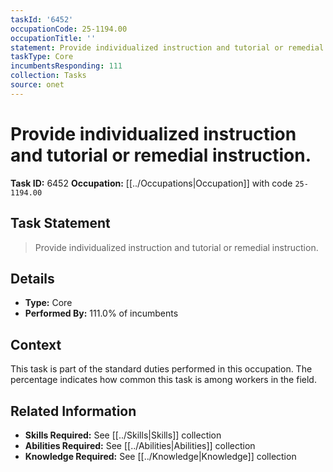 ```yaml
---
taskId: '6452'
occupationCode: 25-1194.00
occupationTitle: ''
statement: Provide individualized instruction and tutorial or remedial instruction.
taskType: Core
incumbentsResponding: 111
collection: Tasks
source: onet
---
```

# Provide individualized instruction and tutorial or remedial instruction.

**Task ID:** 6452
**Occupation:** [[../Occupations|Occupation]] with code `25-1194.00`

## Task Statement

> Provide individualized instruction and tutorial or remedial instruction.

## Details

- **Type:** Core
- **Performed By:** 111.0% of incumbents

## Context

This task is part of the standard duties performed in this occupation. The percentage indicates how common this task is among workers in the field.

## Related Information

- **Skills Required:** See [[../Skills|Skills]] collection
- **Abilities Required:** See [[../Abilities|Abilities]] collection
- **Knowledge Required:** See [[../Knowledge|Knowledge]] collection
